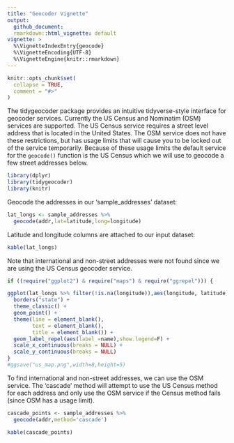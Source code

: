 ```yaml
---
title: "Geocoder Vignette"
output: 
  github_document:
  rmarkdown::html_vignette: default
vignette: >
  %\VignetteIndexEntry{geocode}
  %\VignetteEncoding{UTF-8}
  %\VignetteEngine{knitr::rmarkdown}
---
```


```r
knitr::opts_chunk$set(
  collapse = TRUE,
  comment = "#>"
)
```

The tidygeocoder package provides an intuitive tidyverse-style interface for geocoder services. Currently the US Census and Nominatim (OSM) services are supported. The US Census service requires a street level address that is located in the United States. The OSM service does not have these restrictions, but has usage limits that will cause you to be locked out of the service temporarily. Because of these usage limits the default service for the `geocode()` function is the US Census which we will use to geocode a few street addresses below.

```r
library(dplyr)
library(tidygeocoder)
library(knitr)
```

Geocode the addresses in our 'sample_addresses' dataset:

```r
lat_longs <- sample_addresses %>% 
  geocode(addr,lat=latitude,long=longitude)
```

Latitude and longitude columns are attached to our input dataset:

```r
kable(lat_longs)
```

Note that international and non-street addresses were not found since we are using the US Census geocoder service. 

```r
if ((require("ggplot2") & require("maps") & require("ggrepel"))) {

ggplot(lat_longs %>% filter(!is.na(longitude)),aes(longitude, latitude),color="grey98") +
  borders("state") +
  theme_classic() +
  geom_point() +
  theme(line = element_blank(),
        text = element_blank(),
        title = element_blank()) +
  geom_label_repel(aes(label =name),show.legend=F) +
  scale_x_continuous(breaks = NULL) + 
  scale_y_continuous(breaks = NULL)
}
#ggsave("us_map.png",width=8,height=5)
```

To find international and non-street addresses, we can use the OSM service. The 'cascade' method will attempt to use the US Census method for each address and only use the OSM service if the Census method fails (since OSM has a usage limit).

```r
cascade_points <- sample_addresses %>% 
  geocode(addr,method='cascade')
```

```r
kable(cascade_points)
```

